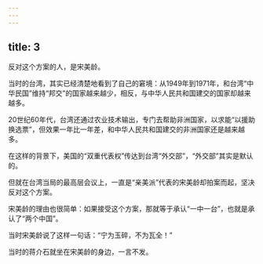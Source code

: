 ```yaml
---
---
---
```

title: 3
---



反对这个方案的人，是宋美龄。

当时的台湾，其实已经清楚地看到了自己的窘境：从1949年到1971年，和台湾“中华民国”维持“邦交”的国家越来越少，相反，与中华人民共和国建交的国家却越来越多。

20世纪60年代，台湾还通过农业技术输出，专门去帮助非洲国家，以求能“以援助换选票”，但效果一年比一年差，和中华人民共和国建交的非洲国家还是越来越多。

在这样的背景下，美国的“双重代表权”传达到台湾“外交部”，“外交部”其实是默认的。

但就在台湾当局的最高层会议上，一直是“亲美派”代表的宋美龄却拍案而起，坚决反对这个方案。

宋美龄的理由也很简单：如果接受这个方案，那就等于承认“一中一台”，也就是承认了“两个中国”。

当时宋美龄说了这样一句话：“宁为玉碎，不为瓦全！”

当时的蒋介石就坐在宋美龄的身边，一言不发。